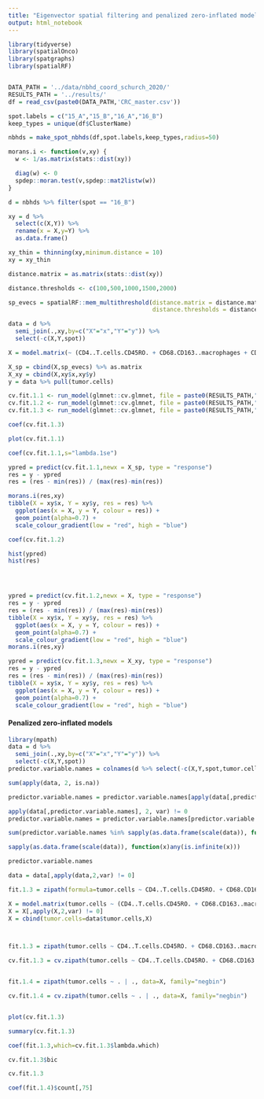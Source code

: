 ```yaml
---
title: "Eigenvector spatial filtering and penalized zero-inflated models"
output: html_notebook
---
```


```r
library(tidyverse)
library(spatialOnco)
library(spatgraphs)
library(spatialRF)


DATA_PATH = '../data/nbhd_coord_schurch_2020/'
RESULTS_PATH = '../results/'
df = read_csv(paste0(DATA_PATH,'CRC_master.csv'))

spot.labels = c("15_A","15_B","16_A","16_B")
keep_types = unique(df$ClusterName)

nbhds = make_spot_nbhds(df,spot.labels,keep_types,radius=50)

morans.i <- function(v,xy) {
  w <- 1/as.matrix(stats::dist(xy))

  diag(w) <- 0
  spdep::moran.test(v,spdep::mat2listw(w))
}
```

```r
d = nbhds %>% filter(spot == "16_B")

xy = d %>%
  select(c(X,Y)) %>%
  rename(x = X,y=Y) %>%
  as.data.frame()

xy_thin = thinning(xy,minimum.distance = 10)
xy = xy_thin

distance.matrix = as.matrix(stats::dist(xy))

distance.thresholds <- c(100,500,1000,1500,2000)

sp_evecs = spatialRF::mem_multithreshold(distance.matrix = distance.matrix,
                                         distance.thresholds = distance.thresholds)

data = d %>%
  semi_join(.,xy,by=c("X"="x","Y"="y")) %>%
  select(-c(X,Y,spot))

X = model.matrix(~ (CD4..T.cells.CD45RO. + CD68.CD163..macrophages + CD8..T.cells + Tregs + vasculature + CD11b.CD68..macrophages + CD68..macrophages + stroma + plasma.cells)^2,data) %>% as.matrix

X_sp = cbind(X,sp_evecs) %>% as.matrix
X_xy = cbind(X,xy$x,xy$y)
y = data %>% pull(tumor.cells)

cv.fit.1.1 <- run_model(glmnet::cv.glmnet, file = paste0(RESULTS_PATH,"cv.fit.1.1"),X_sp,y,family="poisson")
cv.fit.1.2 <- run_model(glmnet::cv.glmnet, file = paste0(RESULTS_PATH,"cv.fit.1.2"),X,y,family="poisson")
cv.fit.1.3 <- run_model(glmnet::cv.glmnet, file = paste0(RESULTS_PATH,"cv.fit.1.3"),X_xy,y,family="poisson")

coef(cv.fit.1.3)

plot(cv.fit.1.1)

coef(cv.fit.1.1,s="lambda.1se")

ypred = predict(cv.fit.1.1,newx = X_sp, type = "response")
res = y - ypred
res = (res - min(res)) / (max(res)-min(res))

morans.i(res,xy)
tibble(X = xy$x, Y = xy$y, res = res) %>%
  ggplot(aes(x = X, y = Y, colour = res)) +
  geom_point(alpha=0.7) + 
  scale_colour_gradient(low = "red", high = "blue")

coef(cv.fit.1.2)

hist(ypred)
hist(res)





```

```r
ypred = predict(cv.fit.1.2,newx = X, type = "response")
res = y - ypred
res = (res - min(res)) / (max(res)-min(res))
tibble(X = xy$x, Y = xy$y, res = res) %>%
  ggplot(aes(x = X, y = Y, colour = res)) +
  geom_point(alpha=0.7) + 
  scale_colour_gradient(low = "red", high = "blue")
morans.i(res,xy)

```

```r
ypred = predict(cv.fit.1.3,newx = X_xy, type = "response")
res = y - ypred
res = (res - min(res)) / (max(res)-min(res))
tibble(X = xy$x, Y = xy$y, res = res) %>%
  ggplot(aes(x = X, y = Y, colour = res)) +
  geom_point(alpha=0.7) + 
  scale_colour_gradient(low = "red", high = "blue")
```

#### Penalized zero-inflated models

```r
library(mpath)
data = d %>%
  semi_join(.,xy,by=c("X"="x","Y"="y")) %>%
  select(-c(X,Y,spot))
predictor.variable.names = colnames(d %>% select(-c(X,Y,spot,tumor.cells)))

sum(apply(data, 2, is.na))

predictor.variable.names = predictor.variable.names[apply(data[,predictor.variable.names], 2, var) != 0]

apply(data[,predictor.variable.names], 2, var) != 0
predictor.variable.names = predictor.variable.names[predictor.variable.names != "dirt"]

sum(predictor.variable.names %in% sapply(as.data.frame(scale(data)), function(x)any(is.nan(x))))

sapply(as.data.frame(scale(data)), function(x)any(is.infinite(x)))

predictor.variable.names

data = data[,apply(data,2,var) != 0]

fit.1.3 = zipath(formula=tumor.cells ~ CD4..T.cells.CD45RO. + CD68.CD163..macrophages + CD8..T.cells + Tregs + vasculature + CD11b.CD68..macrophages + CD68..macrophages + plasma.cells + stroma | 1,data=data,family="negbin")

X = model.matrix(tumor.cells ~ (CD4..T.cells.CD45RO. + CD68.CD163..macrophages + CD8..T.cells + Tregs + vasculature + CD11b.CD68..macrophages + CD68..macrophages + stroma + plasma.cells)^2,data) %>% as.data.frame
X = X[,apply(X,2,var) != 0]
X = cbind(tumor.cells=data$tumor.cells,X)



fit.1.3 = zipath(tumor.cells ~ CD4..T.cells.CD45RO. + CD68.CD163..macrophages + CD8..T.cells + Tregs + vasculature + CD11b.CD68..macrophages + CD68..macrophages + plasma.cells + stroma | Tregs + vasculature, data=data, family="negbin")

cv.fit.1.3 = cv.zipath(tumor.cells ~ CD4..T.cells.CD45RO. + CD68.CD163..macrophages + CD8..T.cells + Tregs + vasculature + CD11b.CD68..macrophages + CD68..macrophages + plasma.cells + stroma | Tregs + vasculature, data=data, family="negbin")


fit.1.4 = zipath(tumor.cells ~ . | ., data=X, family="negbin")

cv.fit.1.4 = cv.zipath(tumor.cells ~ . | ., data=X, family="negbin")


plot(cv.fit.1.3)

summary(cv.fit.1.3)

coef(fit.1.3,which=cv.fit.1.3$lambda.which)

cv.fit.1.3$bic

cv.fit.1.3

coef(fit.1.4)$count[,75]
```

